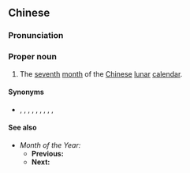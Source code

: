 {{also|兰月}}
==Chinese==
{{zh-forms|s=兰月|[[orchid]]|[[month]]}}

===Pronunciation===
{{zh-pron
|m=Lányuè
|c=laan4 jyut6
|cat=pn
}}

===Proper noun===
{{zh-proper noun}}

# {{lb|zh|archaic}} The [[seventh]] [[month]] of the [[Chinese]] [[lunar]] [[calendar]].

====Synonyms====
* {{zh-l|瓜月}}, {{zh-l|巧月}}, {{zh-l|砧月}}, {{zh-l|蘭秋}}, {{zh-l|新秋}}, {{zh-l|銀磺}}, {{zh-l|飛星}}, {{zh-l|相月}}, {{zh-l|孟秋}}, {{zh-l|桐月}}

====See also====
* ''Month of the Year:'' {{zh-l|蘭月}}
** '''Previous:''' {{zh-l|荷月}}
** '''Next:''' {{zh-l|桂月}}

{{zh-cat|Chinese months}}